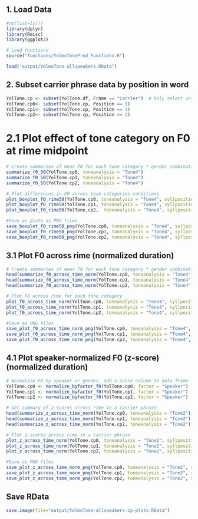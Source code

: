 ## 1. Load Data
```r
#rm(list=ls())
library(dplyr)
library(Rmisc)
library(ggplot2)

# Load functions
source("functions/YolmoToneProd_Functions.R")

load("output/YolmoTone-allspeakers.RData")
```

## 2. Subset carrier phrase data by position in word
```r
YolTone.cp <- subset(YolTone.df, Frame == "Carrier")  # Only select initial syllables
YolTone.cp0<- subset(YolTone.cp, Position == 0)
YolTone.cp1<- subset(YolTone.cp, Position == 1)
YolTone.cp2<- subset(YolTone.cp, Position == 2)
```


# 2.1 Plot effect of tone category on F0 at rime midpoint
```r
# Create summaries of mean F0 for each tone category * gender combination at rime midpoint
summarize_f0_50(YolTone.cp0, toneanalysis = "Tone4")
summarize_f0_50(YolTone.cp1, toneanalysis = "Tone4")
summarize_f0_50(YolTone.cp2, toneanalysis = "Tone4")

# Plot differences in F0 across tone categories conditions
plot_boxplot_f0_rime50(YolTone.cp0, toneanalysis = "Tone4", syllposition = "monosyllabic words (carrier phrase)")
plot_boxplot_f0_rime50(YolTone.cp1, toneanalysis = "Tone4", syllposition = "1st syllable of disyllabic words (carrier phrase)")
plot_boxplot_f0_rime50(YolTone.cp2,  toneanalysis = "Tone4", syllposition = "2nd syllable of disyllabic words (carrier phrase)")

#Save as plots as PNG files
save_boxplot_f0_rime50_png(YolTone.cp0, toneanalysis = "Tone4", syllposition = "monosyllabic words (carrier phrase)", filename = "YolTone_4tone_cp_f0_rime50_mono")
save_boxplot_f0_rime50_png(YolTone.cp1, toneanalysis = "Tone4", syllposition = "1st syllable of disyllabic words (carrier phrase)", filename = "YolTone_4tone_cp_f0_rime50_di1st")
save_boxplot_f0_rime50_png(YolTone.cp2, toneanalysis = "Tone4", syllposition = "2nd syllable of disyllabic words (carrier phrase)", filename = "YolTone_4tone_cp_f0_rime50_di2nd")
```

## 3.1 Plot F0 across rime (normalized duration)
```r
# Create summaries of mean F0 for each tone category * gender combination at 1% time intervals
head(summarize_f0_across_time_norm(YolTone.cp0, toneanalysis = "Tone4"), 10)
head(summarize_f0_across_time_norm(YolTone.cp1, toneanalysis = "Tone4"), 10)
head(summarize_f0_across_time_norm(YolTone.cp2, toneanalysis = "Tone4"), 10)

# Plot F0 across rime for each tone category
plot_f0_across_time_norm(YolTone.cp0, toneanalysis = "Tone4", syllposition = "monosyllabic words\n(carrier phrase)")
plot_f0_across_time_norm(YolTone.cp1, toneanalysis = "Tone4", syllposition = "1st syllable of disyllabic words\n(carrier phrase)")
plot_f0_across_time_norm(YolTone.cp2, toneanalysis = "Tone4", syllposition = "2nd syllable of disyllabic words\n(carrier phrase)")

#Save as PNG files
save_plot_f0_across_time_norm_png(YolTone.cp0, toneanalysis = "Tone4", syllposition = "monosyllabic words\n(carrier phrase)", filename = "YolTone_4tone_cp_f0_across_time_norm_mono")
save_plot_f0_across_time_norm_png(YolTone.cp1, toneanalysis = "Tone4", syllposition = "1st syllable of disyllabic words\n(carrier phrase)", filename = "YolTone_4tone_cp_f0_across_time_norm_di1st")
save_plot_f0_across_time_norm_png(YolTone.cp2, toneanalysis = "Tone4", syllposition = "2nd syllable of disyllabic words\n(carrier phrase)", filename = "YolTone_4tone_cp_f0_across_time_norm_di2nd")
```


## 4.1 Plot speaker-normalized F0 (z-score) (normalized duration)
```r
# Normalize F0 by speaker or gender, add z-score column to data frame
YolTone.cp0 <- normalize_byfactor_f0(YolTone.cp0, factor = "Speaker")
YolTone.cp1 <- normalize_byfactor_f0(YolTone.cp1, factor = "Speaker")
YolTone.cp2 <- normalize_byfactor_f0(YolTone.cp2, factor = "Speaker")

# Get summary of z-scores across rime in a carrier phrase
head(summarize_z_across_time_norm(YolTone.cp0, toneanalysis = "Tone2"), 10)
head(summarize_z_across_time_norm(YolTone.cp1, toneanalysis = "Tone2"), 10)
head(summarize_z_across_time_norm(YolTone.cp2, toneanalysis = "Tone2"), 10)

# Plot z-scores across rime in a carrier phrase
plot_z_across_time_norm(YolTone.cp0, toneanalysis = "Tone2", syllposition = "monosyllabic words\n(carrier phrase)")
plot_z_across_time_norm(YolTone.cp1, toneanalysis = "Tone2", syllposition = "1st syllable of disyllabic words\n(carrier phrase)")
plot_z_across_time_norm(YolTone.cp2, toneanalysis = "Tone2", syllposition = "2nd syllable of disyllabic words\n(carrier phrase)")

#Save as PNG files
save_plot_z_across_time_norm_png(YolTone.cp0, toneanalysis = "Tone2", syllposition = "monosyllabic words\n(carrier phrase)", filename = "YolTone_2tone_cp_z_across_time_norm_mono")
save_plot_z_across_time_norm_png(YolTone.cp1, toneanalysis = "Tone2", syllposition = "1st syllable of disyllabic words\n(carrier phrase)", filename = "YolTone_2tone_cp_z_across_time_norm_di1st")
save_plot_z_across_time_norm_png(YolTone.cp2, toneanalysis = "Tone2", syllposition = "2nd syllable of disyllabic words\n(carrier phrase)", filename = "YolTone_2tone_cp_z_across_time_norm_di2nd")
```

## Save RData
```r
save.image(file="output/YolmoTone-allspeakers-cp-plots.RData")
```
